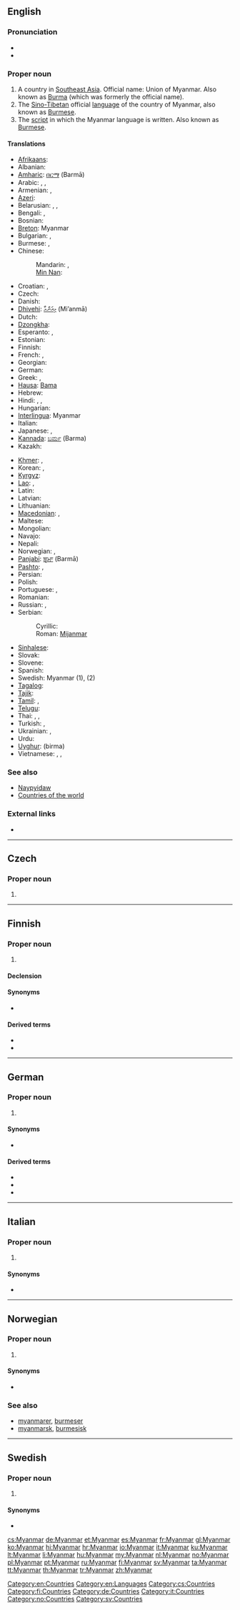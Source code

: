{{also|myanmar}}
==English==
{{wikipedia}}

===Pronunciation===
* {{audio|En-us-Myanmar.ogg|Audio (US)}}
* {{IPA|/mjəmà/}}

===Proper noun===
{{en-proper noun}}

# A country in [[Southeast Asia]]. Official name: Union of Myanmar. Also known as [[Burma]] (which was formerly the official name).
# The [[Sino-Tibetan]] official [[language]] of the country of Myanmar, also known as [[Burmese]].
# The [[script]] in which the Myanmar language is written. Also known as [[Burmese]].

====Translations====
{{trans-top|Southeast Asian country}}
* [[Afrikaans]]: {{t|af|Mianmar}}
* Albanian: {{t|sq|Birmania}}
* [[Amharic]]: [[በርማ]] (Barmā)
* Arabic: {{t|ar|ميانمار|m|tr=miyanmaar}}, {{t|ar|بورما|f|tr=buurmaa}}, {{t|ar|برمانيا|f|tr=birmaanya}}
* Armenian: {{t|hy|Մյանմա|tr=Myanma}}, {{t-|hy|Բիրմա|tr=Birma}}
* [[Azeri]]: {{t|az|Myanma}}
* Belarusian: {{t|be|М'янмар|m|tr=M’jánmar|xs=Belarusian}},  {{t|be|М'янма|f|tr=M’jánma|xs=Belarusian}}, {{t|be|Бірма|f|tr=Bírma|sc=Cyrl}}
* Bengali: {{t|bn|ব্রহ্মদেশ|tr=brôhmôdeš|sc=Beng|xs=Bengali}}, {{t|bn|মায়ানমার|tr=maẏanmar|sc=Beng}}
* Bosnian: {{t-|bs|Mijanmar|m}}
* [[Breton]]: Myanmar
* Bulgarian: {{t|bg|Мианмар|m|tr=Miánmar}}, {{t|bg|Бирма|f|tr=Bírma|sc=Cyrl}}
* Burmese: {{t-|my|မြန်မာပြည်|tr=myanma|sc=Mymr|xs=Burmese}}, {{t-|my|ဗမာပြည်|tr=băma|sc=Mymr|xs=Burmese}}
* Chinese:
*: Mandarin: {{t-|cmn|緬甸|sc=Hani}}, {{t-|cmn|缅甸|tr=Miǎndiàn|sc=Hani}}
*: [[Min Nan]]: {{tø|nan|緬甸|tr=Bián-tián|sc=Hans}}
* Croatian: {{t+|hr|Mianmar|m}}, {{t+|hr|Mjanma|f}}
* Czech: {{t-|cs|Myanmar|m}}
* Danish: {{t-|da|Myanmar}}
* [[Dhivehi]]: [[މިއަންމާ]] (Mi’anmā)
* Dutch: {{t+|nl|Myanmar}}
* [[Dzongkha]]: {{t|dz|མེ་མར་|sc=Tibt}}
* Esperanto: {{t|eo|Mjanmao}}, {{t|eo|Birmo}}
* Estonian: {{t|et|Birma}}
* Finnish: {{t+|fi|Myanmar}}
* French: {{t+|fr|Myanmar}}, {{t+|fr|Birmanie|f}}
* Georgian: {{t|ka|მიანმარი|tr=mianmari|sc=Geor|xs=Georgian}}
* German: {{t+|de|Myanmar|n}}
* Greek: {{t-|el|Βιρμανία|f|tr=virmanía}}, {{t-|el|Μυανμάρ|n|tr=mianmár}}
* [[Hausa]]: [[Bama]]
* Hebrew: {{t|he|מיאנמר|tr=myanmar}}
* Hindi: {{t|hi|म्यानमार|tr=myānmār|xs=Hindi}}, {{t|hi|ब्रह्मदेश|tr=brahmadeś|xs=Hindi}},  {{t|hi|बरमा|tr=barmā|xs=Hindi}}
* Hungarian: {{t+|hu|Mianmar}}
* [[Interlingua]]: Myanmar
* Italian: {{t+|it|Myanmar}}
* Japanese: {{t+|ja|ミャンマー|tr=Myanmā}}, {{t|ja|ビルマ|tr=Biruma|sc=Jpan}}
* [[Kannada]]: [[ಬರ್ಮ]] (Barma)
* Kazakh: {{t|kk|Мианма|tr=Mianma|sc=Cyrl}}
{{trans-mid}}
* [[Khmer]]: {{t-|km|ប្រទេសមីយ៉ាន់ម៉ា|tr=bprədtēh mīyānmā|sc=Khmr|xs=Khmer}}, {{t|km|មីយ៉ាន់ម៉ា|tr=mīyānmā|sc=Khmr}}
* Korean: {{t+|ko|미얀마|tr=Miyanma|sc=Hang}}, {{t|ko|버마|tr=Beoma|sc=Kore}}
* [[Kyrgyz]]: {{t|ky|Мьянма|tr=M'yanma|sc=Cyrl}}
* [[Lao]]: {{t-|lo|ພະມ້າ|tr=phamaa|sc=Laoo|xs=Lao}}, {{t|lo|ປະເທດພະມ້າ|tr=patheet phamaa|sc=Laoo}}
* Latin: {{t|la|Birmania|f}}
* Latvian: {{t|lv|Mjanma}}
* Lithuanian: {{t|lt|Mianmaras}}
* [[Macedonian]]: {{t|mk|Мјанмар|m|tr=Mjánmar}}, {{t+|mk|Бурма|f|tr=Búrma}}
* Maltese: {{t-|mt|Mjanmar|xs=Maltese}}
* Mongolian: {{t|mn|Мьянмар|tr=M'janmar|sc=Cyrl}}
* Navajo: {{tø|nv|Mííanmáa}}
* Nepali: {{t|ne|म्यानमार|tr=myānmār|sc=Deva}}
* Norwegian: {{t+|no|Myanmar}}, {{t-|no|Burma}}
* [[Panjabi]]: [[ਬਰ੍ਮਾ]] (Barmā)
* [[Pashto]]: {{t|ps|ماينامار|sc=ps-Arab}}, {{t|ps|برما|sc=ps-Arab}}
* Persian: {{t|fa|میانمار|tr=Myânmâr|xs=Persian}}
* Polish: {{t+|pl|Myanmar|m}}
* Portuguese: {{t+|pt|Mianmar|m}}, {{t|pt|Birmânia|f}}
* Romanian: {{t-|ro|Myanmar|n}}
* Russian: {{t-|ru|Мьянма|f|tr=M’jánma}}, {{t+|ru|Бирма|f|tr=Bírma}}
* Serbian:
*: Cyrillic: {{t-|sr|Мијанмар|m|sc=Cyrl}}
*: Roman: [[Mijanmar#Serbian|Mijanmar]] {{m}}
* [[Sinhalese]]: {{t|si|බුරුමය|sc=Sinh}}
* Slovak: {{t|sk|Mjanmarsko|n}}
* Slovene: {{t+|sl|Mjanmar}}
* Spanish: {{t+|es|Myanmar|m}}
* Swedish: Myanmar (1), {{t|sv|burmesiska}} (2)
* [[Tagalog]]: {{t|tl|Birmanya}}
* [[Tajik]]: {{t|tg|Мянма|tr=Myanma|sc=Cyrl}}
* [[Tamil]]: {{t|ta|மியான்மார்|tr=Miyānmār|xs=Tamil}}, {{t|ta|பர்மா|tr=Parmā|xs=Tamil}}
* [[Telugu]]: {{t|te|బర్మా|tr=Barmā}}
* Thai: {{t|th|ประเทศพม่า|tr=bpràtêt pámâa}}, {{t+|th|พม่า|tr=pámâa}}, {{t|th|พุกามประเทศ|tr=púgaam bpràtêt}}
* Turkish: {{t+|tr|Myanmar}}, {{t+|tr|Birmanya}}
* Ukrainian: {{t|uk|М'янма|f|tr=M’jánma|xs=Ukrainian}}, {{t|uk|Бірма|f|tr=Bírma|sc=Cyrl}}
* Urdu: {{t|ur|میانمار|tr=myānmār|xs=Urdu}}
* [[Uyghur]]: {{ug-Arab|[[ﺑﯩﺮﻣﺎ]]}} (birma)
* Vietnamese: {{t-|vi|Miến Điện|xs=Vietnamese}}, {{t-|vi|Myanma|xs=Vietnamese}}, {{t|vi|nước Myanma}}
{{trans-bottom}}

{{trans-see|Burma}}

===See also===
* [[Naypyidaw]]
* [[Appendix:Countries of the world|Countries of the world]]

===External links===
* {{ethnologue|code=mya}}

[[Category:en:Countries]]
[[Category:en:Languages]]

----

==Czech==

===Proper noun===
{{cs-proper noun|g=}}

# {{l|en|Myanmar}}

[[Category:cs:Countries]]

----

==Finnish==
{{wikipedia|lang=fi}}

===Proper noun===
{{infl|fi|proper noun}}

# {{l|en|Myanmar}}

====Declension====
{{fi-decl-risti|Myanmar|nopl=1}}

====Synonyms====
* {{l|fi|Burma}}

====Derived terms====
* {{l|fi|myanmar}}
* {{l|fi|myanmarilainen}}

[[Category:fi:Countries]]

----

==German==
{{wikipedia|lang=de}}

===Proper noun===
{{de-proper noun|g=n}}

# {{l|en|Myanmar}}

====Synonyms====
* {{l|de|Birma}}

====Derived terms====
* {{l|de|Myanmare}}
* {{l|de|Myanmarin}}
* {{l|de|myanmarisch}}

[[Category:de:Countries]]

----

==Italian==
{{wikipedia|lang=it}}

===Proper noun===
{{it-proper noun|g=m}}

# {{l|en|Myanmar}}

====Synonyms====
* {{l|it|Birmania}}

[[Category:it:Countries]]

----

==Norwegian==

===Proper noun===
{{no-proper noun}}

# {{l|en|Myanmar}} {{italbrac|official, but rarely used}}

====Synonyms====
* {{l|no|Burma}}

===See also===
* [[myanmarer]], [[burmeser]]
* [[myanmarsk]], [[burmesisk]]

[[Category:no:Countries]]

----

==Swedish==

===Proper noun===
{{infl|sv|proper noun}}

# {{l|en|Myanmar}}

====Synonyms====
* {{l|sv|Burma}}

[[Category:sv:Countries]]

[[cs:Myanmar]]
[[de:Myanmar]]
[[et:Myanmar]]
[[es:Myanmar]]
[[fr:Myanmar]]
[[gl:Myanmar]]
[[ko:Myanmar]]
[[hi:Myanmar]]
[[hr:Myanmar]]
[[io:Myanmar]]
[[it:Myanmar]]
[[ku:Myanmar]]
[[lt:Myanmar]]
[[li:Myanmar]]
[[hu:Myanmar]]
[[my:Myanmar]]
[[nl:Myanmar]]
[[no:Myanmar]]
[[pl:Myanmar]]
[[pt:Myanmar]]
[[ru:Myanmar]]
[[fi:Myanmar]]
[[sv:Myanmar]]
[[ta:Myanmar]]
[[tt:Myanmar]]
[[th:Myanmar]]
[[tr:Myanmar]]
[[zh:Myanmar]]